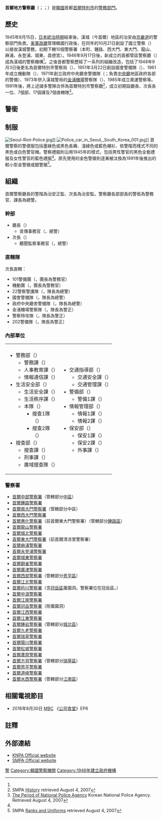 {{Infobox Law enforcement agency
| agencyname      = 首爾地方警察廳
| nativename      = 서울지방경찰청
|logo            = Seoul Metropolitan Police Agency.JPG
|logo_width      =
|logo_caption    = 首爾警察廳大樓
|seal            = 
|seal_width      = 
|flag       = 
| flag_width       = 
|flagcaption  = 
|seal_caption    = 
|formed          = 1946年
|preceding2      =
| map             = 
| mapcaption      = 
| sizearea        = 605.25[[平方公里|平方公里]]
| sizepopulation  = 1044萬人
| governingbody   = 
| governingbodyscnd = 
| constitution1   = 
| police          = 
| local           = 
|dissolved       =
|superseding     =
| legaljuris      = {{ROK}}[[首爾特別市|首爾特別市]]
|headquarters    = [[首爾|首爾]][[鐘路區|鐘路區]]{{Link-ko|社稷路|사직로}}8街31<ref>{{coord|37.574651|126.972209|source:kowiki_region:KR|format=dms|display=title}}</ref>
|employees       = <!-- Fill in please! -->
 
|budget          = 
|chief1name = {{Link-ko|李柱旻|이주민}}(2017年12月上任)
|chief1position = 廳長
|chief2name= 
|chief2position= 
|child1_agency   = 
|stations = 31
|airbases =
|lockuptype =
|lockups =
|volunteers = 
|vehicle1type =
|vehicles1 =
|boat1type =
|boats1 = 
|aircraft1type = 
|aircraft1 = 
|animal1type = 
|animals1 = 
|person1name =
|person1reason =
|person1type =
|programme1 =
|activity1name =
|activitytype =
|anniversary1 =
|award1 =
|website         = http://www.smpa.go.kr/ SMPA Official website
|footnotes       =
}}

'''首爾地方警察廳'''（{{Kor|名=南|諺='''서울지방경찰청'''|漢=서울地方警察廳|附=無義文字}}；{{lang-en|Seoul Metropolitan Police Agency}}；{{lang|en|SMPA}}）是[[韓國|韓國]]首都[[首爾特別市|首爾特別市]]的[[警察|警務部門]]。

==歷史==
1945年8月15日，[[朝鮮日治時期|日本統治時期]]結束後，漢城（今首爾）地區的治安由[[京畿道|京畿道]]的警察部門負責。[[美軍政廳|美軍政廳]]管理韓國行政後，在同年的10月21日創設了國立警察（{{lang|ko|국립경찰}}）以接收漢城警務，初期下轄10個警察署（本町、鍾路、西大門、東大門、龍山、麻浦、永登浦、城東、昌徳宮）。1946年9月17日後，新成立的首都管區警察廳（{{lang|ko|수도관구경찰청}}）成為漢城的警察機構<ref name=his/>。之後首都警察歷經了一系列的組織改造，包括了1948年9月3日後更名為首爾特別市警察局（{{lang|ko|서울특별시 경찰국}}）、1951年3月22日創設國會警備隊（{{lang|ko|국회경비대}}）、1961年成立機動隊（{{lang|ko|서울기동대}}）、1971年創立政府中央廳舍警備隊（{{lang|ko|정부중앙청사경비대}}；負責[[大韓民國政府中央廳舍|中央廳]]地區政府各部的警備）、1973年併入漢城警局的[[金浦機場|金浦機場]]警察隊（{{lang|ko|김포공항경찰대}}）、1985年成立奧運警察等。1991年後，將上述諸多警隊合併為首爾特別市警察廳<ref name=his>SMPA [http://www.smpa.go.kr/smpaWeb/eng/eng_03.asp History] {{webarchive|url=https://web.archive.org/web/20150924103047/http://www.smpa.go.kr/smpaWeb/eng/eng_03.asp |date=2015-09-24 }} retrieved August 4, 2007</ref>，成立初期設廳長、次長各一位、7個部、17個課及7個直轄隊<ref>[http://www.police.go.kr/KNPA/index.jsp?_page=18 The Period of National Police Agency] {{webarchive|url=https://web.archive.org/web/20070903063130/http://www.police.go.kr/KNPA/index.jsp?_page=18 |date=2007-09-03 }} Korean National Police Agency. Retrieved August 4, 2007</ref>。

==警銜==
{{See also|大韓民國警察#警階與警銜}}


==制服==
[[File:Seoul-Riot-Police.jpg|thumb]]]]
[[File:Police_car_in_Seoul,_South_Korea_001.jpg|thumb]]]]
首爾警察的警便服包括墨綠色或黑色長褲、淺綠色或藍色襯衫、依警階而樣式不同的黑色或白色警官帽。警察禮服則沿用1945年的樣式，包括男性警官的黑色全套禮服及女性警官的藍色禮服<ref name=uni/>。原先使用的金色警徽則逐漸被汰換為1991年後推出的較小型金警徽或銀警徽<ref name=uni>SMPA [http://www.smpa.go.kr/smpaWeb/eng/eng_04.asp Ranks and Uniforms] {{webarchive|url=https://web.archive.org/web/20150924103049/http://www.smpa.go.kr/smpaWeb/eng/eng_04.asp |date=2015-09-24 }} retrieved August 4, 2007</ref>。

==組織==
首爾警察廳長的警階為治安正監、次長為治安監。警察廳各部部長的警銜為警務官、課長為總警。
===幹部===
*廳長（{{lang|ko|청장}}）
**宣傳事務官（{{lang|ko|홍보담당관}}，總警）
*次長（{{lang|ko|차장}}）
**聽聞監察事務官（{{lang|ko|청문감사담당관}}，總警）

=== 直轄隊 ===
次長直轄：
*101警備團（{{lang|ko|101경비단}}，團長為警務官）
*機動團（{{lang|ko|기동단}}，團長為警務官）
*22警察警護隊（{{lang|ko|22경찰경호대}}，隊長為總警）
*國會警備隊（{{lang|ko|국회경비대}}，隊長為總警）
*政府中央廳舍警備隊（{{lang|ko|정부중앙청사경비대}}，隊長為總警）
*金浦機場警察隊（{{lang|ko|김포공항경찰대}}，隊長為警正）
*警察特攻隊（{{lang|ko|경찰특공대}}，隊長為警正）
*202警備隊（{{lang|ko|202경비대}}，隊長為警正）

===內部單位===
{| border="0" cellpadding="0" width="70%"
|----- valign="top"
| width="50%" | || width="50%" | 
|-----
| valign="top" |
*警務部（{{lang|ko|경무부}}）
**警務課（{{lang|ko|경무과}}）
**人事教育課（{{lang|ko|인사교육과}}）
**情報通信課（{{lang|ko|정보통신과}}）
*生活安全部（{{lang|ko|생활안전부}}）
**生活安全課（{{lang|ko|생활안전과}}）
**生活秩序課（{{lang|ko|생활질서과}}）
**本隊（{{lang|ko|본대}}）
***搜查1隊（{{lang|ko|수사1대}}）
***搜查2隊（{{lang|ko|수사2대}}）
*搜查部（{{lang|ko|수사부}}）
**搜查課（{{lang|ko|수사과}}）
**刑事課（{{lang|ko|형사과}}）
**廣域搜查隊（{{lang|ko|광역수사대}}）
| valign="top" |
*交通指導部（{{lang|ko|교통지도부}}）
**交通安全課（{{lang|ko|교통안전과}}）
**交通管理課（{{lang|ko|교통관리과}}）
*警備部（{{lang|ko|경비부}}）
**警備1課（{{lang|ko|경비1과}}）
*情報管理部（{{lang|ko|정보관리부}}）
**情報1課（{{lang|ko|정보1과}}）
**情報2課（{{lang|ko|정보2과}}）
*保安部（{{lang|ko|보안부}}）
**保安1課（{{lang|ko|보안1과}}）
**保安2課（{{lang|ko|보안2과}}）
**外事課（{{lang|ko|외사과}}）
|}

===警察署===
*[[首爾中部警察署|首爾中部警察署]]（管轄部分[[中區_(首爾)|中區]]）
*[[首爾鍾路警察署|首爾鍾路警察署]]
*[[首爾南大門警察署|首爾南大門警察署]]（管轄部分中區）
*[[首爾西大門警察署|首爾西大門警察署]]
*[[首爾惠化警察署|首爾惠化警察署]]（前首爾東大門警察署）（管轄部分[[鍾路區|鍾路區]]）
*[[首爾龍山警察署|首爾龍山警察署]]
*[[首爾城北警察署|首爾城北警察署]]
*[[首爾東大門警察署|首爾東大門警察署]]（前首爾清凉里警察署）
*[[首爾麻浦警察署|首爾麻浦警察署]]
*[[首爾永登浦警察署|首爾永登浦警察署]]
*[[首爾城東警察署|首爾城東警察署]]
*[[首爾銅雀警察署|首爾銅雀警察署]]
*[[首爾廣津警察署|首爾廣津警察署]]
*[[首爾西部警察署|首爾西部警察署]]（管轄部分[[恩平區|恩平區]]）
*[[首爾江北警察署|首爾江北警察署]]
*[[首爾衿川警察署|首爾衿川警察署]]（含[[冠岳區|冠岳區]]棗園洞。警察署位在冠岳區。）
*[[首爾中浪警察署|首爾中浪警察署]]
*[[首爾江南警察署|首爾江南警察署]]
*[[首爾冠岳警察署|首爾冠岳警察署]]（除棗園洞）
*[[首爾江西警察署|首爾江西警察署]]
*[[首爾江東警察署|首爾江東警察署]]
*[[首爾鍾岩警察署|首爾鍾岩警察署]]（管轄部分[[城北區|城北區]]）
*[[首爾九老警察署|首爾九老警察署]]
*[[首爾瑞草警察署|首爾瑞草警察署]]
*[[首爾陽川警察署|首爾陽川警察署]]
*[[首爾松坡警察署|首爾松坡警察署]]
*[[首爾蘆原警察署|首爾蘆原警察署]]
*[[首爾方背警察署|首爾方背警察署]]（管轄部分[[瑞草區|瑞草區]]）
*[[首爾恩平警察署|首爾恩平警察署]]
*[[首爾道峰警察署|首爾道峰警察署]]
*[[首爾水西警察署|首爾水西警察署]]（管轄部分[[江南區_(首爾)|江南區]]）

== 相關電視節目 ==
*2018年8月30日 [[MBC|MBC]] 《[[公司食堂|公司食堂]]》EP6

==註釋==
{{portal box|大韓民國|警察與執法}}
{{reflist}}

== 外部連結 ==

* [https://web.archive.org/web/20040606193637/http://npa.go.kr/ KNPA Official website]
* [http://www.smpa.go.kr/ SMPA Official website] {{Wayback|url=http://www.smpa.go.kr/ |date=20110226205413 }}
{{韓國警察}}
[[Category:鐘路區|警]]
[[Category:韓國警察機關|Category:韓國警察機關]]
[[Category:1946年建立政府機構|Category:1946年建立政府機構]]